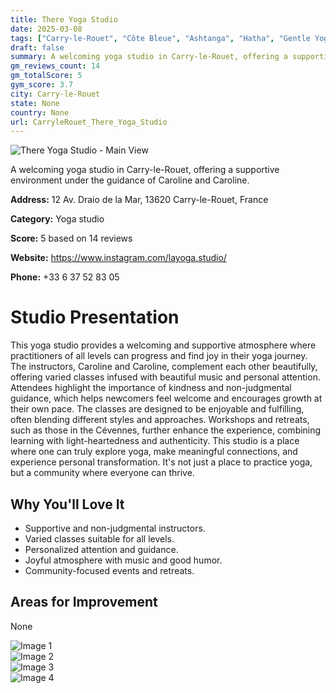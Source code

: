 ```yaml
---
title: There Yoga Studio
date: 2025-03-08
tags: ["Carry-le-Rouet", "Côte Bleue", "Ashtanga", "Hatha", "Gentle Yoga", "welcoming", "community-oriented", "Carry-le-Rouet"]  
draft: false
summary: A welcoming yoga studio in Carry-le-Rouet, offering a supportive environment under the guidance of Caroline and Caroline.
gm_reviews_count: 14
gm_totalScore: 5
gym_score: 3.7
city: Carry-le-Rouet
state: None
country: None
url: CarryleRouet_There_Yoga_Studio
---
```


<div className="aspect-[16/9] relative my-8">
  <img 
    src="https://lh5.googleusercontent.com/p/AF1QipMRXq2GBdPyM3Py8j0R43IjclNA_00dUY89lvbJ=w1920-h1080-k-no"
    alt="There Yoga Studio - Main View"
    className="object-cover absolute inset-0 w-full h-full rounded-lg"
  />
</div>

A welcoming yoga studio in Carry-le-Rouet, offering a supportive environment under the guidance of Caroline and Caroline.

**Address:** 12 Av. Draio de la Mar, 13620 Carry-le-Rouet, France

**Category:** Yoga studio

**Score:** 5 based on 14 reviews

**Website:** https://www.instagram.com/layoga.studio/

**Phone:** +33 6 37 52 83 05

# Studio Presentation

This yoga studio provides a welcoming and supportive atmosphere where practitioners of all levels can progress and find joy in their yoga journey.
The instructors, Caroline and Caroline, complement each other beautifully, offering varied classes infused with beautiful music and personal attention.
Attendees highlight the importance of kindness and non-judgmental guidance, which helps newcomers feel welcome and encourages growth at their own pace.
The classes are designed to be enjoyable and fulfilling, often blending different styles and approaches. Workshops and retreats, such as those in the Cévennes, further enhance the experience, combining learning with light-heartedness and authenticity. This studio is a place where one can truly explore yoga, make meaningful connections, and experience personal transformation.
It's not just a place to practice yoga, but a community where everyone can thrive.

## Why You'll Love It

- Supportive and non-judgmental instructors.
- Varied classes suitable for all levels.
- Personalized attention and guidance.
- Joyful atmosphere with music and good humor.
- Community-focused events and retreats.

## Areas for Improvement

None

<div className="grid grid-cols-1 xl:grid-cols-2 gap-4 my-8">
<div className="aspect-[4/3] relative"><img src="https://lh5.googleusercontent.com/p/AF1QipOBm2mzCYh-DNndRlqM7eHrtF2YCdAWfb-4BTwo=w1920-h1080-k-no" alt="Image 1" className="object-cover absolute inset-0 w-full h-full rounded-lg" /></div>
<div className="aspect-[4/3] relative"><img src="https://lh5.googleusercontent.com/p/AF1QipO8uLQMrrrel_UQRtEYuo0fHBk7aoTKwHeS-4DX=w1920-h1080-k-no" alt="Image 2" className="object-cover absolute inset-0 w-full h-full rounded-lg" /></div>
<div className="aspect-[4/3] relative"><img src="https://lh5.googleusercontent.com/p/AF1QipMXSDF6_0nCkJQ61ST2zNbtQPqAdO09wcEsvjgu=w1920-h1080-k-no" alt="Image 3" className="object-cover absolute inset-0 w-full h-full rounded-lg" /></div>
<div className="aspect-[4/3] relative"><img src="https://lh5.googleusercontent.com/p/AF1QipMkSkd4BAcwWqYPJYrW-Kr-OYJJFbbmT8sQPLvm=w1920-h1080-k-no" alt="Image 4" className="object-cover absolute inset-0 w-full h-full rounded-lg" /></div>
</div>